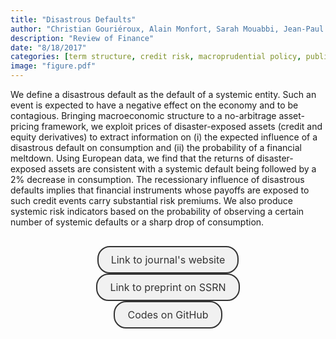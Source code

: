```yaml
---
title: "Disastrous Defaults"
author: "Christian Gouriéroux, Alain Monfort, Sarah Mouabbi, Jean-Paul Renne"
description: "Review of Finance"
date: "8/18/2017"
categories: [term structure, credit risk, macroprudential policy, published]
image: "figure.pdf"
---
```


<!-- description: "Affine Term Structure Model that provides non-negative yields and is able to accommodate a short-term rate that stays at the zero lower bound (ZLB) for extended periods of time." -->

<!-- subtitle: -->

<!-- image: "figure.jpeg" -->


We define a disastrous default as the default of a systemic entity. Such an event is expected to have a negative effect on the economy and to be contagious. Bringing macroeconomic structure to a no-arbitrage asset-pricing framework, we exploit prices of disaster-exposed assets (credit and equity derivatives) to extract information on (i) the expected influence of a disastrous default on consumption and (ii) the probability of a financial meltdown. Using European data, we find that the returns of disaster-exposed assets are consistent with a systemic default being followed by a 2% decrease in consumption. The recessionary influence of disastrous defaults implies that financial instruments whose payoffs are exposed to such credit events carry substantial risk premiums. We also produce systemic risk indicators based on the probability of observing a certain number of systemic defaults or a sharp drop of consumption.



```{=html}
<div  style="margin: 30px; text-align: center;">
<a class="btn btn-primary" href="https://doi.org/10.1093/rof/rfaa042" role="button" target="_blank" style="            display: inline-block;
            padding: 10px 20px;
            border: 2px solid #333;
            border-radius: 20px;
            background-color: #f1f1f1;
            text-decoration: none;
            color: #333;
            margin: 0 10px;
            font-size: 16px;">Link to journal's website</a>
<a class="btn btn-primary" href="https://papers.ssrn.com/sol3/papers.cfm?abstract_id=3188085" role="button" target="_blank" style="            display: inline-block;
            padding: 10px 20px;
            border: 2px solid #333;
            border-radius: 20px;
            background-color: #f1f1f1;
            text-decoration: none;
            color: #333;
            margin: 0 10px;
            font-size: 16px;">Link to preprint on SSRN</a>
<a class="btn btn-primary" href="https://github.com/jrenne/DisastrousDefaults" role="button" target="_blank" style="            display: inline-block;
            padding: 10px 20px;
            border: 2px solid #333;
            border-radius: 20px;
            background-color: #f1f1f1;
            text-decoration: none;
            color: #333;
            margin: 0 10px;
            font-size: 16px;">Codes on GitHub</a>
</div>
```



<!-- In order to have bibtex in place of R code, add in front matter: -->
<!-- format: -->
<!--   html: -->
<!--     code-fold: true -->
<!--     code-summary: "Bibtex" -->

<!-- ```{r essai, eval=FALSE} -->
<!-- article = { -->
<!--   author = {JPR}, -->
<!--   year=2010 -->
<!-- } -->
<!-- ``` -->
